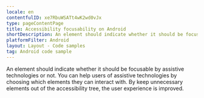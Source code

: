 ```yaml
---
locale: en
contentfulID: xe7RbuWSATt4wK2wd0vJx
type: pageContentPage
title: Accessibility focusability on Android
shortDescription: An element should indicate whether it should be focusable by assistive technologies or not.
platformFilter: Android
layout: Layout - Code samples
tag: Android code sample
---
```


An element should indicate whether it should be focusable by assistive technologies or not. You can help users of assistive technologies by choosing which elements they can interact with. By keep unnecessary elements out of the accessibility tree, the user experience is improved.

<CodeSample id="accessibility-focusable" locale="en" platform="android"/>